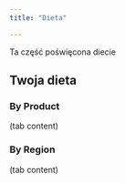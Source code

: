 ---
title: "Dieta"

---

Ta część poświęcona diecie

## Twoja dieta {.tabset}

### By Product

(tab content)

### By Region

(tab content)
